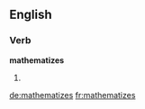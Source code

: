 ==English==

===Verb===
'''mathematizes'''

# {{third-person singular of|mathematize}}

[[de:mathematizes]]
[[fr:mathematizes]]